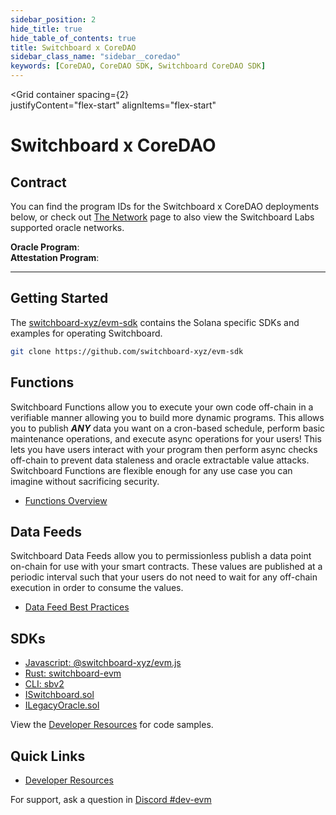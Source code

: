 ```yaml
---
sidebar_position: 2
hide_title: true
hide_table_of_contents: true
title: Switchboard x CoreDAO
sidebar_class_name: "sidebar__coredao"
keywords: [CoreDAO, CoreDAO SDK, Switchboard CoreDAO SDK]
---
```



<Grid 
  container 
  spacing={2}   
  justifyContent="flex-start"
  alignItems="flex-start"
>
  <Grid xs={12}>
    <div style={{ textAlign: "center" }}>
      <h1>Switchboard x CoreDAO</h1>
    </div>
  </Grid>
  <Grid item md={9} xs={12}>

## Contract

You can find the program IDs for the Switchboard x CoreDAO deployments below, or
check out [The Network](/network) page to also view the Switchboard Labs
supported oracle networks.

<div>
  <strong>Oracle Program</strong>: <AddressButton address="" />
</div>

<div>
  <strong>Attestation Program</strong>: <AddressButton address="" />
</div>

<hr />

## Getting Started

The [switchboard-xyz/evm-sdk](https://github.com/switchboard-xyz/evm-sdk)
contains the Solana specific SDKs and examples for operating Switchboard.

```bash
git clone https://github.com/switchboard-xyz/evm-sdk
```

## Functions

Switchboard Functions allow you to execute your own code off-chain in a
verifiable manner allowing you to build more dynamic programs. This allows you
to publish **_ANY_** data you want on a cron-based schedule, perform basic
maintenance operations, and execute async operations for your users! This lets
you have users interact with your program then perform async checks off-chain to
prevent data staleness and oracle extractable value attacks. Switchboard
Functions are flexible enough for any use case you can imagine without
sacrificing security.

- [Functions Overview](/evm/functions)

## Data Feeds

Switchboard Data Feeds allow you to permissionless publish a data point on-chain
for use with your smart contracts. These values are published at a periodic
interval such that your users do not need to wait for any off-chain execution in
order to consume the values.

- [Data Feed Best Practices](/guides/feeds/best-practices)

</Grid>
<Grid item md={3} xs={12}>

## SDKs

- <span class="heading_icon__javascript">
    <a href="/api/evm.js">Javascript: @switchboard-xyz/evm.js</a>
  </span>
- <span class="heading_icon__rust">
    <a href="https://docs.rs/switchboard-evm">Rust: switchboard-evm</a>
  </span>
- <span class="heading_icon__terminal">
    <a href="/api/cli">CLI: sbv2</a>
  </span>
- <span class="heading_icon__solidity">
    <a href="/evm/ISwitchboard.sol">ISwitchboard.sol</a>
  </span>
- <span class="heading_icon__solidity">
    <a href="/evm/ILegacyOracle.sol">ILegacyOracle.sol</a>
  </span>

View the [Developer Resources](/evm/dev) for code samples.

## Quick Links

- [Developer Resources](/evm/dev)

For support, ask a question in
[Discord #dev-evm](https://discord.com/channels/841525135311634443/984343400377647144)

</Grid>
</Grid>
